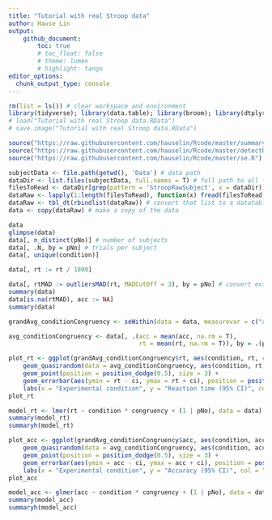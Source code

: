 ```yaml
---
title: "Tutorial with real Stroop data"
author: Hause Lin
output: 
    github_document:
        toc: true
        # toc_float: false
        # theme: lumen
        # highlight: tango
editor_options: 
  chunk_output_type: console
---
```


```r
rm(list = ls()) # clear workspace and environment
library(tidyverse); library(data.table); library(broom); library(dtplyr); library(lme4); library(lmerTest); library(ggbeeswarm); library(cowplot)
# load("Tutorial with real Stroop data.RData")
# save.image("Tutorial with real Stroop data.RData")

source("https://raw.githubusercontent.com/hauselin/Rcode/master/summaryh.R")
source("https://raw.githubusercontent.com/hauselin/Rcode/master/detectOutliers.R")
source("https://raw.githubusercontent.com/hauselin/Rcode/master/se.R")
```

```r
subjectData <- file.path(getwd(), 'Data') # data path
dataDir <- list.files(subjectData, full.names = T) # full path to all files/directories in raw data folder
filesToRead <- dataDir[grep(pattern = 'StroopRawSubject', x = dataDir)] # paths to all the matching files
dataRaw <- lapply(1:length(filesToRead), function(x) fread(filesToRead[x])) # read all matching files in and store in a list
dataRaw <- tbl_dt(rbindlist(dataRaw)) # convert that list to a datatable
data <- copy(dataRaw) # make a copy of the data
```

```r
data
glimpse(data)
data[, n_distinct(pNo)] # number of subjects
data[, .N, by = pNo] # trials per subject
data[, unique(condition)]
```

```r
data[, rt := rt / 1000]
```

```r
data[, rtMAD := outliersMAD(rt, MADCutOff = 3), by = pNo] # convert extreme rt values to NA
summary(data)
data[is.na(rtMAD), acc := NA]
summary(data)
```

```r
grandAvg_conditionCongruency <- seWithin(data = data, measurevar = c("acc", "rt"), withinvars = c("condition", "congruency"), idvar = 'pNo')

avg_conditionCongruency <- data[, .(acc = mean(acc, na.rm = T),
                                    rt = mean(rt, na.rm = T)), by = .(pNo, condition, congruency)]

plot_rt <- ggplot(grandAvg_conditionCongruency$rt, aes(condition, rt, col = congruency)) +
    geom_quasirandom(data = avg_conditionCongruency, aes(condition, rt, col = congruency), alpha = 0.4) +
    geom_point(position = position_dodge(0.5), size = 3) +
    geom_errorbar(aes(ymin = rt - ci, ymax = rt + ci), position = position_dodge(0.5), width = 0, size = 1) +
    labs(x = "Experimental condition", y = "Reaction time (95% CI)", col = "Stroop congruency")
plot_rt

model_rt <- lmer(rt ~ condition * congruency + (1 | pNo), data = data)
summary(model_rt)
summaryh(model_rt)
```

```r
plot_acc <- ggplot(grandAvg_conditionCongruency$acc, aes(condition, acc, col = congruency)) +
    geom_quasirandom(data = avg_conditionCongruency, aes(condition, acc, col = congruency), alpha = 0.4) +
    geom_point(position = position_dodge(0.5), size = 3) +
    geom_errorbar(aes(ymin = acc - ci, ymax = acc + ci), position = position_dodge(0.5), width = 0, size = 1) +
    labs(x = "Experimental condition", y = "Accuracy (95% CI)", col = "Stroop congruency")
plot_acc

model_acc <- glmer(acc ~ condition * congruency + (1 | pNo), data = data, family = 'binomial')
summary(model_acc)
summaryh(model_acc)
```
